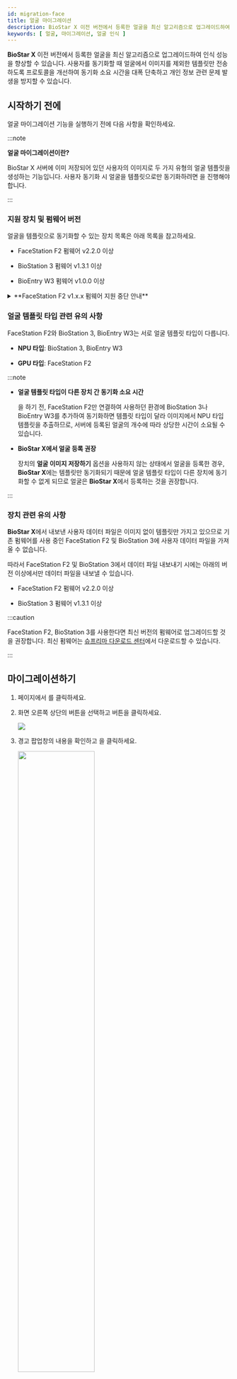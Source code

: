 ```yaml
---
id: migration-face
title: 얼굴 마이그레이션
description: BioStar X 이전 버전에서 등록한 얼굴을 최신 알고리즘으로 업그레이드하여 인식 성능을 향상할 수 있습니다.
keywords: [ 얼굴, 마이그레이션, 얼굴 인식 ]
---
```


**BioStar X** 이전 버전에서 등록한 얼굴을 최신 알고리즘으로 업그레이드하여 인식 성능을 향상할 수 있습니다. 사용자를 동기화할 때 얼굴에서 이미지를 제외한 템플릿만 전송하도록 프로토콜을 개선하여 동기화 소요 시간을 대폭 단축하고 개인 정보 관련 문제 발생을 방지할 수 있습니다.

## 시작하기 전에

얼굴 마이그레이션 기능을 실행하기 전에 다음 사항을 확인하세요.

:::note

**얼굴 마이그레이션이란?**

BioStar X 서버에 이미 저장되어 있던 사용자의 이미지로 두 가지 유형의 얼굴 템플릿을 생성하는 기능입니다. 사용자 동기화 시 얼굴을 템플릿으로만 동기화하려면 <Cmd sid='team.menu.faceMigration' />을 진행해야 합니다.

:::

### 지원 장치 및 펌웨어 버전

얼굴을 템플릿으로 동기화할 수 있는 장치 목록은 아래 목록을 참고하세요.

* FaceStation F2 펌웨어 v2.2.0 이상

* BioStation 3 펌웨어 v1.3.1 이상

* BioEntry W3 펌웨어 v1.0.0 이상

<details>

<summary>**FaceStation F2 v1.x.x 펌웨어 지원 중단 안내**</summary>

**BioStar X**는 사용자의 얼굴을 장치에 동기화할 때 템플릿만 전송하도록 변경하여 동기화 성능을 최적화했습니다. 따라서 장치에서만 템플릿을 추출할 수 있는 FaceStation F2 v1.x.x 펌웨어의 지원이 중단됩니다. 현재 FaceStation F2의 1.x.x 버전 펌웨어를 사용 중인 경우 **BioStar X**를 사용하기 위해서는 FaceStation F2를 최신 펌웨어로 업그레이드하여 사용하세요.

최신 펌웨어는 [슈프리마 다운로드 센터](https://download.supremainc.com/)에서 다운로드할 수 있습니다.

</details>

### 얼굴 템플릿 타입 관련 유의 사항

FaceStation F2와 BioStation 3, BioEntry W3는 서로 얼굴 템플릿 타입이 다릅니다.

* **NPU 타입**: BioStation 3, BioEntry W3

* **GPU 타입**: FaceStation F2

:::note

* **얼굴 템플릿 타입이 다른 장치 간 동기화 소요 시간**

  <Cmd sid='team.menu.faceMigration' />을 하기 전, FaceStation F2만 연결하여 사용하던 환경에 BioStation 3나 BioEntry W3를 추가하여 동기화하면 템플릿 타입이 달라 이미지에서 NPU 타입 템플릿을 추출하므로, 서버에 등록된 얼굴의 개수에 따라 상당한 시간이 소요될 수 있습니다.

* **BioStar X에서 얼굴 등록 권장**

  장치의 **얼굴 이미지 저장하기** 옵션을 사용하지 않는 상태에서 얼굴을 등록한 경우, **BioStar X**에는 템플릿만 동기화되기 때문에 얼굴 템플릿 타입이 다른 장치에 동기화할 수 없게 되므로 얼굴은 **BioStar X**에서 등록하는 것을 권장합니다.

:::

### 장치 관련 유의 사항

**BioStar X**에서 내보낸 사용자 데이터 파일은 이미지 없이 템플릿만 가지고 있으므로 기존 펌웨어를 사용 중인 FaceStation F2 및 BioStation 3에 사용자 데이터 파일을 가져올 수 없습니다.

따라서 FaceStation F2 및 BioStation 3에서 데이터 파일 내보내기 시에는 아래의 버전 이상에서만 데이터 파일을 내보낼 수 있습니다.

* FaceStation F2 펌웨어 v2.2.0 이상

* BioStation 3 펌웨어 v1.3.1 이상

:::caution

FaceStation F2, BioStation 3를 사용한다면 최신 버전의 펌웨어로 업그레이드할 것을 권장합니다. 최신 펌웨어는 [슈프리마 다운로드 센터](https://download.supremainc.com/)에서 다운로드할 수 있습니다.

:::


## 마이그레이션하기

1. <Cmd sid='shell.header.launcher' /> 페이지에서 <Cmd sid='shell.header.user' />를 클릭하세요.

1. 화면 오른쪽 상단의 <IcMoreW/> 버튼을 선택하고 <Cmd sid='team.menu.faceMigration' /> 버튼을 클릭하세요.

    <Image src='/img/biostarx-user-face-migration.png' />

1. 경고 팝업창의 내용을 확인하고 <Cmd sid='common.button.continue' />을 클릭하세요.

    <Image src='/img/biostarx-user-face-migration-warning.png' width='60%' />

얼굴 마이그레이션을 진행합니다. 얼굴 마이그레이션을 완료하면 총 얼굴 수, 성공 및 실패 건수를 확인할 수 있는 팝업창이 나타납니다.

* 마이그레이션 성공 후, 장치에 사용자 정보를 동기화하여 변경 사항을 적용하세요. 장치에 사용자 정보를 전송하는 방법에 대한 자세한 내용은 [다음 문서](transfer-user-info-to-device)를 참고하세요.

* 얼굴 마이그레이션에 실패하면, 실패한 사용자 목록을 CSV 파일로 다운로드할 수 있습니다. 마이그레이션에 실패한 얼굴을 일괄 삭제하려면 <Cmd sid='common.delete' /> 버튼을 클릭하세요.

:::info

* 이 기능은 사용자 아이디가 **1**인 관리자 계정만 사용할 수 있습니다.

* 마이그레이션을 진행하는 동안 현재 페이지를 벗어나지 마세요.

* 사용자에 따라 등록된 얼굴 이미지의 크기가 클수록 템플릿 생성 시 시간이 다소 오래 소요될 수 있습니다.

* 얼굴 1,000개 기준 소요 시간은 약 18분이며 서버의 성능에 따라 달라질 수 있습니다.

* 사용자의 얼굴 이미지를 서버에 저장하지 않고 템플릿만 저장하는 방법에 대한 자세한 내용은 [다음 문서](settings-server-server#storevisualfaceimage)를 참고하세요.

:::